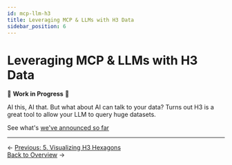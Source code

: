 ```yaml
---
id: mcp-llm-h3
title: Leveraging MCP & LLMs with H3 Data
sidebar_position: 6
---
```


# Leveraging MCP & LLMs with H3 Data

🚧 **Work in Progress** 🚧

AI this, AI that. But what about AI can talk to your data? Turns out H3 is a great tool to allow your LLM to query huge datasets.

See what's [we've announced so far](/blog/announcing-fused-ai-builder/)

---

<div style={{ display: 'flex', justifyContent: 'space-between' }}>
  <div>← <a href="/deep-dives/hex/visualizing-h3">Previous: 5. Visualizing H3 Hexagons</a></div>
  <div><a href="/deep-dives/hex/hex-deep-dive">Back to Overview</a> →</div>
</div> 